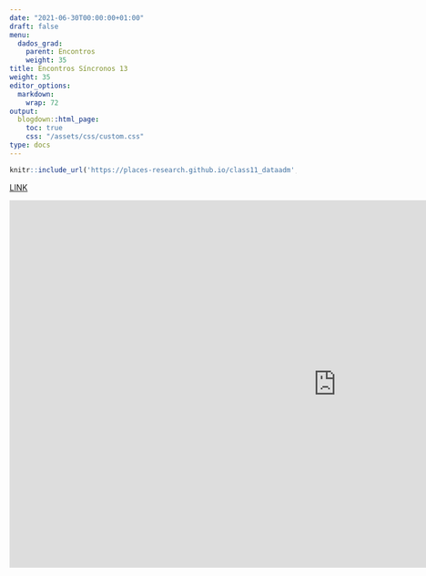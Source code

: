 ---
date: "2021-06-30T00:00:00+01:00"
draft: false
menu:
  dados_grad:
    parent: Encontros
    weight: 35
title: Encontros Síncronos 13
weight: 35
editor_options: 
  markdown: 
    wrap: 72
output: 
  blogdown::html_page:
    toc: true
    css: "/assets/css/custom.css"
type: docs
---


```{r echo=FALSE, message=FALSE, warning=FALSE}
knitr::include_url('https://places-research.github.io/class11_dataadm', height = "400px")
```

[LINK](https://places-research.github.io/class11_dataadm)

<iframe width="1147" height="645" src="https://www.youtube.com/embed/wem6mp912QE" title="YouTube video player" frameborder="0" allow="accelerometer; autoplay; clipboard-write; encrypted-media; gyroscope; picture-in-picture" allowfullscreen></iframe>
